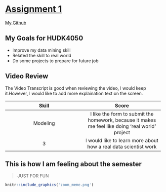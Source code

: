# [Assignment 1](https://github.com/RichardPan01/assignment1)
[My Github](https://github.com/RichardPan01)

## My Goals for HUDK4050
* Improve my data mining skill
* Related the skill to real world
* Do some projects to prepare for future job

## Video Review

The Video Transcript is good when reviewing the video, I would keep it.However, I would like to add more explaination text on the screen.

Skill|Score|
:----:|:----:|
Modeling|I like the form to submit the homework, because it makes me feel like doing 'real world' project|
3|I would like to learn more about how a real data scientist work|

## This is how I am feeling about the semester

> JUST FOR FUN

```r
knitr::include_graphics('zoom_meme.png')
```


